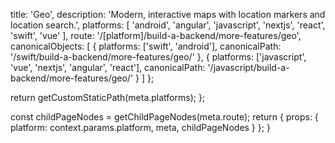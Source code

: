 
  title: 'Geo',
  description:
    'Modern, interactive maps with location markers and location search.',
  platforms: [
    'android',
    'angular',
    'javascript',
    'nextjs',
    'react',
    'swift',
    'vue'
  ],
  route: '/[platform]/build-a-backend/more-features/geo',
  canonicalObjects: [
    {
      platforms: ['swift', 'android'],
      canonicalPath: '/swift/build-a-backend/more-features/geo/'
    },
    {
      platforms: ['javascript', 'vue', 'nextjs', 'angular', 'react'],
      canonicalPath: '/javascript/build-a-backend/more-features/geo/'
    }
  ]
};

  return getCustomStaticPath(meta.platforms);
};

  const childPageNodes = getChildPageNodes(meta.route);
  return {
    props: {
      platform: context.params.platform,
      meta,
      childPageNodes
    }
  };
}

<Overview childPageNodes={props.childPageNodes} />
